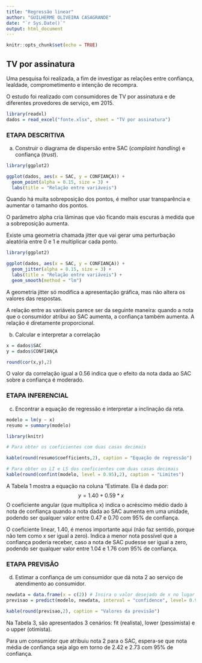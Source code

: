 ```yaml
---
title: "Regressão linear"
author: "GUILHERME OLIVEIRA CASAGRANDE"
date: "`r Sys.Date()`"
output: html_document
---
```


```r
knitr::opts_chunk$set(echo = TRUE)
```

## TV por assinatura

Uma pesquisa foi realizada, a fim de investigar as relações entre confiança, lealdade, comprometimento e intenção de recompra.

O estudo foi realizado com consumidores de TV por assinatura e de diferentes provedores de serviço, em 2015.

```r
library(readxl)
dados = read_excel("fonte.xlsx", sheet = "TV por assinatura")

```

### ETAPA DESCRITIVA

a) Construir o diagrama de dispersão entre SAC (*complaint handling*) e confiança (*trust*).

```r

library(ggplot2)

ggplot(dados, aes(x = SAC, y = CONFIANÇA)) +
  geom_point(alpha = 0.15, size = 3) +
  labs(title = "Relação entre variáveis")

```

Quando há muita sobreposição dos pontos, é melhor usar transparência e aumentar o tamanho dos pontos.

O parâmetro alpha cria lâminas que vão ficando mais escuras  à medida que a sobreposição aumenta.

Existe uma geometria chamada jitter que vai gerar uma perturbação aleatória entre 0 e 1 e multiplicar cada ponto. 


```r

library(ggplot2)

ggplot(dados, aes(x = SAC, y = CONFIANÇA)) +
  geom_jitter(alpha = 0.15, size = 3) +
  labs(title = "Relação entre variáveis") +
  geom_smooth(method = "lm")

```

A geometria jitter só modifica a apresentação gráfica, mas não altera os valores das respostas.

A relação entre as variáveis parece ser da seguinte maneira: quando a nota
que o consumidor atribui ao SAC aumenta, a confiança também aumenta. A relação 
é diretamente proporcional.

b) Calcular e interpretar a correlação

```r
x = dados$SAC
y = dados$CONFIANÇA

round(cor(x,y),2)
```

O valor da correlação igual a 0.56 indica que o efeito da nota dada ao SAC sobre
a confiança é moderado.


### ETAPA INFERENCIAL

c) Encontrar a equação de regressão e interpretar a inclinação da reta.

```r
modelo = lm(y ~ x) 
resumo = summary(modelo)

library(knitr)

# Para obter os coeficientes com duas casas decimais

kable(round(resumo$coefficients,2), caption = "Equação de regressão")

# Para obter os LI e LS dos coeficientes com duas casas decimais
kable(round(confint(modelo, level = 0.95),2), caption = "Limites")

```

A Tabela 1 mostra a equação na coluna "Estimate. Ela é dada por:
$$ y = 1.40 + 0.59*x $$
O coeficiente angular (que multiplica x) indica o acréscimo médio dado à nota de confiança quando a nota dada ao SAC aumenta em uma unidade, podendo ser qualquer valor entre 0.47 e 0.70 com 95% de confiança.

O coeficiente linear, 1.40, é menos importante aqui (não faz sentido, porque não tem como x ser igual a zero). Indica a menor nota possível que a confiança poderia receber, caso a nota de SAC pudesse ser igual a zero, podendo ser qualquer valor entre 1.04 e 1.76 com 95% de confiança.

### ETAPA PREVISÃO

d) Estimar a confiança de um consumidor que dá nota 2 ao serviço de atendimento ao consumidor.

```r

newdata = data.frame(x = c(2)) # Insira o valor desejado de x no lugar de xp
previsao = predict(modelo, newdata, interval = "confidence", level= 0.95)

kable(round(previsao,2), caption = "Valores da previsão")
```

Na Tabela 3, são apresentados 3 cenários: fit (realista), lower (pessimista) e o upper (otimista).

Para um consumidor que atribuiu nota 2 para o SAC, espera-se que nota média de confiança seja algo em torno de 2.42 e 2.73 com 95% de confiança.